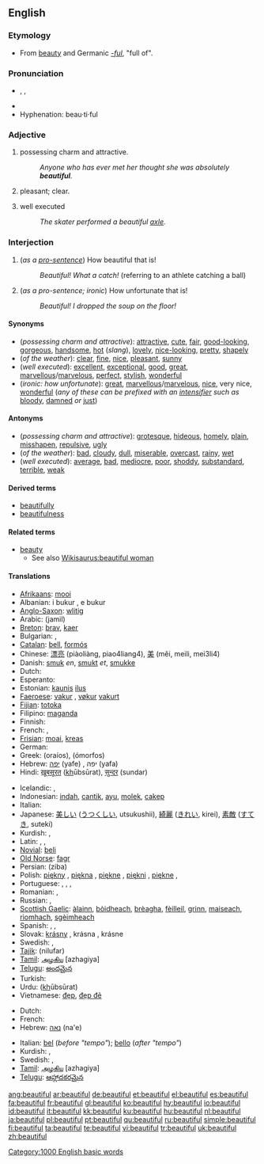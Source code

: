 ==English==

{{rank|England|sense|ten|422|beautiful|possible|mark|followed}}

===Etymology===
* From [[beauty]] and Germanic ''[[-ful]]'', "full of".

===Pronunciation===
* {{enPR|byo͞oʹtĭ-fəl}}, {{IPA|/ˈbjuːtɪfəl/}}, {{SAMPA|/"bju:tIf@l/}}
* {{audio|en-us-beautiful.ogg|Audio (US)}}
* Hyphenation: beau&middot;ti&middot;ful

===Adjective===
{{en-adj}}

# possessing charm and attractive.
#: ''Anyone who has ever met her thought she was absolutely '''beautiful'''.''
# {{context|of the weather}} pleasant; clear.
# well executed
#: ''The skater performed a beautiful [[axle]].''

===Interjection===

# (''as a [[pro-sentence]]'') How beautiful that is!
#: ''Beautiful! What a catch!'' (referring to an athlete catching a ball)
# (''as a pro-sentence; ironic'') How unfortunate that is!
#: ''Beautiful! I dropped the soup on the floor!''

====Synonyms====
* (''possessing charm and attractive''): [[attractive]], [[cute]], [[fair]], [[good-looking]], [[gorgeous]], [[handsome]], [[hot]] (''slang''), [[lovely]], [[nice-looking]], [[pretty]], [[shapely]]
* (''of the weather''): [[clear]], [[fine]], [[nice]], [[pleasant]], [[sunny]]
* (''well executed''): [[excellent]], [[exceptional]], [[good]], [[great]], [[marvellous]]/[[marvelous]], [[perfect]], [[stylish]], [[wonderful]]
* (''ironic: how unfortunate''): [[great]], [[marvellous]]/[[marvelous]], [[nice]], very nice, [[wonderful]] (''any of these can be prefixed with an [[intensifier]] such as'' [[bloody]], [[damned]] ''or'' [[just]])

====Antonyms====
* (''possessing charm and attractive''): [[grotesque]], [[hideous]], [[homely]], [[plain]], [[misshapen]], [[repulsive]], [[ugly]]
* (''of the weather''): [[bad]], [[cloudy]], [[dull]], [[miserable]], [[overcast]], [[rainy]], [[wet]]
* (''well executed''): [[average]], [[bad]], [[mediocre]], [[poor]], [[shoddy]], [[substandard]], [[terrible]], [[weak]]

====Derived terms====
* [[beautifully]]
* [[beautifulness]]<!--?-->

====Related terms====
* [[beauty]]
** See also [[Wikisaurus:beautiful woman]]

====Translations====
{{trans-top|possessing charm and attractive}}
* [[Afrikaans]]: [[mooi]]
* Albanian: i bukur {{m}}, e bukur {{f}}
* [[Anglo-Saxon]]: [[wlitig]]
* Arabic: {{ARchar|[[جميل]]}} (jamil)
* [[Breton]]: [[brav]], [[kaer]]
* Bulgarian: {{t+|bg|красив|sc=Cyrl}}, {{t+|bg|прекрасен|sc=Cyrl}}
* [[Catalan]]: [[bell]], [[formós]]
* Chinese: [[漂亮]] (piàoliàng, piao4liang4), [[美]] (měi, meili, mei3li4)
* Danish: [[smuk]] ''en'', [[smukt]] ''et'', [[smukke]] {{p}}
* Dutch: {{t+|nl|mooi}}
* Esperanto: {{t+|eo|bela|xs=Esperanto}}
* Estonian: [[kaunis]] [[ilus]]
* [[Faeroese]]: [[vakur]] {{m}}, [[vøkur]] {{f}} [[vakurt]] {{n}}
* [[Fijian]]: [[totoka]]
* Filipino: [[maganda]]
* Finnish: {{t+|fi|kaunis}}
* French: {{t+|fr|beau|m}}, {{t+|fr|belle|f}}
* [[Frisian]]: [[moai]], [[kreas]]
* German: {{t+|de|schön}}
* Greek: {{t+|el|ωραίος|m|sc=Grek}} (oraíos), {{t+|el|όμορφος|m|sc=Grek}} (ómorfos)
* Hebrew: [[יפה]] (yafe) {{m}}, יפה (yafa) {{f}}
* Hindi: [[ख़ूबसूरत]] (<u>kh</u>ūbsūrat), [[सुन्दर]] (sundar)
{{trans-mid}}
* Icelandic: {{t+|is|fallegur}}, {{t+|is|fagur}}
* Indonesian: [[indah]], [[cantik]], [[ayu]], [[molek]], [[cakep]]
* Italian: {{t+|it|bello}}
* Japanese: [[美しい]] ([[うつくしい]], utsukushii), [[綺麗]] ([[きれい]], kirei), [[素敵]] ([[すてき]], suteki)
* Kurdish: {{KUchar|[[جوان]]}}, {{KUchar|[[ئێسک سووک]]}}
* Latin: {{t-|la|pulcher}}, {{t-|la|formosus|m}}, {{t+|la|bellus|m}}
* [[Novial]]: [[beli]]
* [[Old Norse]]: [[fagr]]
* Persian: {{FAchar|[[زیبا]]}} (ziba)
* Polish: [[piękny]] {{m}}, [[piękna]] {{f}}, [[piękne]] {{n}}, [[piękni]] {{plural}}, [[piękne]] {{plural}},{{f}}
* Portuguese: {{t+|pt|belo|m}}, {{t+|pt|bela|f}}, {{t+|pt|bonito|m}}, {{t-|pt|bonita|f}}
* Romanian: {{t+|ro|frumos|m|n}}, {{t+|ro|frumoasă|f}}
* Russian: {{t+|ru|красивый|sc=Cyrl}}, {{t+|ru|прекрасный|sc=Cyrl}}
* [[Scottish Gaelic]]: [[àlainn]], [[bòidheach]], [[brèagha]], [[fèilleil]], [[grinn]], [[maiseach]], [[rìomhach]], [[sgèimheach]]
* Spanish: {{t-|es|hermoso}}, {{t+|es|bello}}, {{t+|es|lindo}}
* Slovak: [[krásny]] {{m}}, krásna {{f}}, krásne {{n}}
* Swedish: {{t+|sv|fin}}, {{t+|sv|vacker}}
* [[Tajik]]: {{FAchar|[[نیلوفار]]}} (nilufar)
* [[Tamil]]: [[அழகிய]] [azhagiya]
* [[Telugu]]: [[అందమైన]]
* Turkish: {{t+|tr|güzel}}
* Urdu: {{URchar|[[خوبصورت]]}} (<u>kh</u>ūbsūrat)
* Vietnamese: [[đẹp]], [[đẹp đẽ]]
{{trans-bottom}}

{{trans-top|of weather: pleasant, clear}}
* Dutch: {{t+|nl|mooi}}
* French: {{t+|fr|beau|m}}
* Hebrew: [[נאה]] (na'e)
{{trans-mid}}
* Italian: [[bel]] (''before "tempo"''); [[bello]] (''after "tempo"'')
* Kurdish: {{KUchar|[[خۆش]]}}, {{KUchar|[[فێنک]]}}
* Swedish: {{t+|sv|fint|n}}, {{t+|sv|vackert|n}}
* [[Tamil]]: [[அழகிய]] [azhagiya]
* [[Telugu]]: [[ఆహ్లాదకరమైన]]
{{trans-bottom}}

{{trans-top|well executed}}
{{trans-mid}}
{{trans-bottom}}

{{trans-top|ironic: how unfortunate}}
{{trans-mid}}
{{trans-bottom}}

[[Category:1000 English basic words]]

[[ang:beautiful]]
[[ar:beautiful]]
[[de:beautiful]]
[[et:beautiful]]
[[el:beautiful]]
[[es:beautiful]]
[[fa:beautiful]]
[[fr:beautiful]]
[[gl:beautiful]]
[[ko:beautiful]]
[[hy:beautiful]]
[[io:beautiful]]
[[id:beautiful]]
[[it:beautiful]]
[[kk:beautiful]]
[[ku:beautiful]]
[[hu:beautiful]]
[[nl:beautiful]]
[[ja:beautiful]]
[[pl:beautiful]]
[[pt:beautiful]]
[[qu:beautiful]]
[[ru:beautiful]]
[[simple:beautiful]]
[[fi:beautiful]]
[[ta:beautiful]]
[[te:beautiful]]
[[vi:beautiful]]
[[tr:beautiful]]
[[uk:beautiful]]
[[zh:beautiful]]